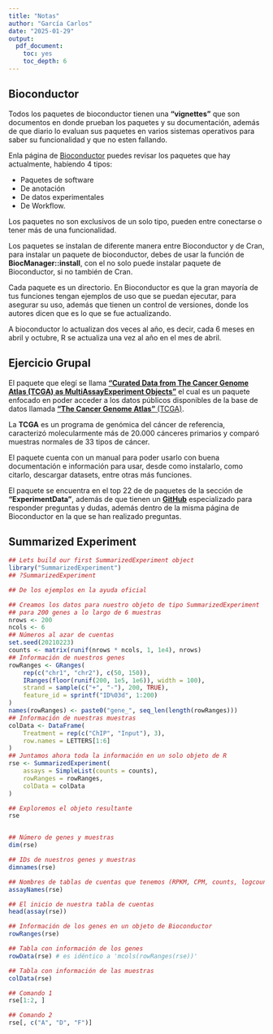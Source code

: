 ```yaml
---
title: "Notas"
author: "García Carlos"
date: "2025-01-29"
output: 
  pdf_document:
    toc: yes
    toc_depth: 6
---
```


## Bioconductor 
Todos los paquetes de bioconductor tienen una **"vignettes"** que son documentos en donde prueban los paquetes y su documentación, además de que diario lo evaluan sus paquetes en varios sistemas operativos para saber su funcionalidad y que no esten fallando.

Enla página de [Bioconductor](https://www.bioconductor.org/) puedes revisar los paquetes que hay actualmente, habíendo 4 tipos:

  - Paquetes de software
  - De anotación
  - De datos experimentales
  - De Workflow.

Los paquetes no son exclusivos de un solo tipo, pueden entre conectarse o tener más de una funcionalidad.

Los paquetes se instalan de diferente manera entre Bioconductor y de Cran, para instalar un paquete de bioconductor, debes de usar la función de **BiocManager::install**, con el no solo puede instalar paquete de Bioconductor, si no también de Cran.

Cada paquete es un directorio.
En Bioconductor es que la gran mayoría de tus funciones tengan ejemplos de uso que se puedan ejecutar, para asegurar su uso, además que tienen un control de versiones, donde los autores dicen que es lo que se fue actualizando.

A bioconductor lo actualizan dos veces al año, es decir, cada 6 meses en abril y octubre, R se actualiza una vez al año en el mes de abril.


## Ejercicio Grupal
El paquete que elegí se llama [**"Curated Data from The Cancer Genome Atlas (TCGA) as MultiAssayExperiment Objects"**](https://www.bioconductor.org/packages/release/data/experiment/html/curatedTCGAData.html) el cual es un paquete enfocado en poder acceder a los datos públicos disponibles de la base de datos llamada [**"The Cancer Genome Atlas"** (TCGA)](https://www.cancer.gov/ccg/research/genome-sequencing/tcga).

La **TCGA**  es un programa de genómica del cáncer de referencia, caracterizó molecularmente más de 20.000 cánceres primarios y comparó muestras normales de 33 tipos de cáncer. 

El paquete cuenta con un manual para poder usarlo con buena documentación e información para usar, desde como instalarlo, como citarlo, descargar datasets, entre otras más funciones.

El paquete se encuentra en el top 22 de de paquetes de la sección de **"ExperimentData"**, además de que tienen un [**GitHub**](https://github.com/waldronlab/curatedTCGAData/issues) especializado para responder preguntas y dudas, además dentro de la misma página de Bioconductor en la que se han realizado preguntas.


## Summarized Experiment

```r
## Lets build our first SummarizedExperiment object
library("SummarizedExperiment")
## ?SummarizedExperiment


```

```r
## De los ejemplos en la ayuda oficial

## Creamos los datos para nuestro objeto de tipo SummarizedExperiment
## para 200 genes a lo largo de 6 muestras
nrows <- 200
ncols <- 6
## Números al azar de cuentas
set.seed(20210223)
counts <- matrix(runif(nrows * ncols, 1, 1e4), nrows)
## Información de nuestros genes
rowRanges <- GRanges(
    rep(c("chr1", "chr2"), c(50, 150)),
    IRanges(floor(runif(200, 1e5, 1e6)), width = 100),
    strand = sample(c("+", "-"), 200, TRUE),
    feature_id = sprintf("ID%03d", 1:200)
)
names(rowRanges) <- paste0("gene_", seq_len(length(rowRanges)))
## Información de nuestras muestras
colData <- DataFrame(
    Treatment = rep(c("ChIP", "Input"), 3),
    row.names = LETTERS[1:6]
)
## Juntamos ahora toda la información en un solo objeto de R
rse <- SummarizedExperiment(
    assays = SimpleList(counts = counts),
    rowRanges = rowRanges,
    colData = colData
)

## Exploremos el objeto resultante
rse


## Número de genes y muestras
dim(rse)

## IDs de nuestros genes y muestras
dimnames(rse)

## Nombres de tablas de cuentas que tenemos (RPKM, CPM, counts, logcounts, etc)
assayNames(rse)

## El inicio de nuestra tabla de cuentas
head(assay(rse))

## Información de los genes en un objeto de Bioconductor
rowRanges(rse)

## Tabla con información de los genes
rowData(rse) # es idéntico a 'mcols(rowRanges(rse))'

## Tabla con información de las muestras
colData(rse)

## Comando 1
rse[1:2, ]

## Comando 2
rse[, c("A", "D", "F")]



```
